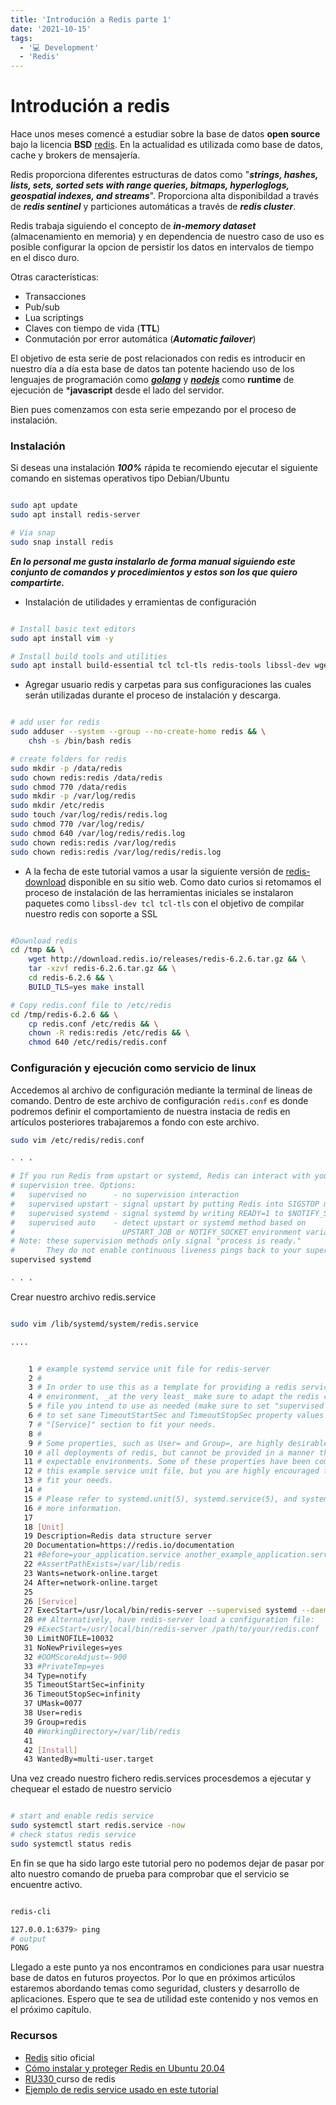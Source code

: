 ```yaml
---
title: 'Introdución a Redis parte 1'
date: '2021-10-15'
tags:
  - '💻 Development'
  - 'Redis'
---
```



# Introdución a redis

Hace unos meses comencé a estudiar sobre la base de datos **open source** bajo la licencia **BSD** [redis](https://redis.io/). En la actualidad es utilizada como base de datos, cache y brokers de mensajería.

Redis proporciona diferentes estructuras de datos como "***strings, hashes, lists, sets, sorted sets with range queries, bitmaps, hyperloglogs, geospatial indexes, and streams***". Proporciona alta disponibildad a través de ***redis sentinel*** y particiones automáticas a través de ***redis cluster***.

Redis trabaja siguiendo el concepto de ***in-memory dataset*** (almacenamiento en memoria) y en dependencia de nuestro caso de uso es posible configurar la opcion de persistir los datos en intervalos de tiempo en el disco duro.

Otras características:

- Transacciones
- Pub/sub
- Lua scriptings
- Claves con tiempo de vida (**TTL**)
- Conmutación por error automática (***Automatic failover***)

El objetivo de esta serie de post relacionados con redis es introducir en nuestro día a día esta base de datos tan potente haciendo uso de los lenguajes de programación como [***golang***](https://github.com/golang/go) y [***nodejs***](https://github.com/nodejs/node) como **runtime** de ejecución de ***javascript** desde el lado del servidor.


Bien pues comenzamos con esta serie empezando por el proceso de instalación.


### Instalación


Si deseas una instalación ***100%*** rápida te recomiendo ejecutar el siguiente comando en sistemas operativos tipo Debian/Ubuntu

```bash

sudo apt update
sudo apt install redis-server

# Via snap
sudo snap install redis
```

***En lo personal me gusta instalarlo de forma manual siguiendo este conjunto de  comandos y procedimientos y estos son los que quiero compartirte.***

- Instalación de utilidades y erramientas de configuración

```bash

# Install basic text editors
sudo apt install vim -y

# Install build tools and utilities
sudo apt install build-essential tcl tcl-tls redis-tools libssl-dev wget curl make cmake -y
```



- Agregar usuario redis y carpetas para sus configuraciones las cuales serán utilizadas durante el proceso de instalación y descarga.

```bash

# add user for redis
sudo adduser --system --group --no-create-home redis && \
    chsh -s /bin/bash redis

# create folders for redis
sudo mkdir -p /data/redis
sudo chown redis:redis /data/redis
sudo chmod 770 /data/redis
sudo mkdir -p /var/log/redis
sudo mkdir /etc/redis
sudo touch /var/log/redis/redis.log
sudo chmod 770 /var/log/redis/
sudo chmod 640 /var/log/redis/redis.log
sudo chown redis:redis /var/log/redis
sudo chown redis:redis /var/log/redis/redis.log

```

- A la fecha de este tutorial vamos a usar la siguiente versión de [redis-download](https://redis.io/download) disponible en su sitio web. Como dato curios si retomamos el proceso de instalación de las herramientas iniciales se instalaron paquetes como `libssl-dev tcl tcl-tls` con el objetivo de compilar nuestro redis con soporte a SSL


```bash

#Download redis
cd /tmp && \
    wget http://download.redis.io/releases/redis-6.2.6.tar.gz && \
    tar -xzvf redis-6.2.6.tar.gz && \
    cd redis-6.2.6 && \
    BUILD_TLS=yes make install

# Copy redis.conf file to /etc/redis
cd /tmp/redis-6.2.6 && \
    cp redis.conf /etc/redis && \
    chown -R redis:redis /etc/redis && \
    chmod 640 /etc/redis/redis.conf
```

### Configuración y ejecución como servicio de linux


Accedemos al archivo de configuración mediante la terminal de lineas de comando. Dentro de este archivo de configuración `redis.conf` es donde podremos definir el comportamiento de nuestra instacia de redis en artículos posteriores trabajaremos a fondo con este archivo.

```bash
sudo vim /etc/redis/redis.conf

. . .

# If you run Redis from upstart or systemd, Redis can interact with your
# supervision tree. Options:
#   supervised no      - no supervision interaction
#   supervised upstart - signal upstart by putting Redis into SIGSTOP mode
#   supervised systemd - signal systemd by writing READY=1 to $NOTIFY_SOCKET
#   supervised auto    - detect upstart or systemd method based on
#                        UPSTART_JOB or NOTIFY_SOCKET environment variables
# Note: these supervision methods only signal "process is ready."
#       They do not enable continuous liveness pings back to your supervisor.
supervised systemd

. . .

```

Crear nuestro archivo redis.service


```bash

sudo vim /lib/systemd/system/redis.service

....


    1 # example systemd service unit file for redis-server
    2 #
    3 # In order to use this as a template for providing a redis service in your
    4 # environment, _at the very least_ make sure to adapt the redis configuration
    5 # file you intend to use as needed (make sure to set "supervised systemd"), and
    6 # to set sane TimeoutStartSec and TimeoutStopSec property values in the unit's
    7 # "[Service]" section to fit your needs.
    8 #
    9 # Some properties, such as User= and Group=, are highly desirable for virtually
   10 # all deployments of redis, but cannot be provided in a manner that fits all
   11 # expectable environments. Some of these properties have been commented out in
   12 # this example service unit file, but you are highly encouraged to set them to
   13 # fit your needs.
   14 #
   15 # Please refer to systemd.unit(5), systemd.service(5), and systemd.exec(5) for
   16 # more information.
   17 
   18 [Unit]
   19 Description=Redis data structure server
   20 Documentation=https://redis.io/documentation
   21 #Before=your_application.service another_example_application.service
   22 #AssertPathExists=/var/lib/redis
   23 Wants=network-online.target
   24 After=network-online.target
   25 
   26 [Service]
   27 ExecStart=/usr/local/bin/redis-server --supervised systemd --daemonize no
   28 ## Alternatively, have redis-server load a configuration file:
   29 #ExecStart=/usr/local/bin/redis-server /path/to/your/redis.conf
   30 LimitNOFILE=10032
   31 NoNewPrivileges=yes
   32 #OOMScoreAdjust=-900
   33 #PrivateTmp=yes
   34 Type=notify
   35 TimeoutStartSec=infinity
   36 TimeoutStopSec=infinity
   37 UMask=0077
   38 User=redis
   39 Group=redis
   40 #WorkingDirectory=/var/lib/redis
   41 
   42 [Install]
   43 WantedBy=multi-user.target


```

Una vez creado nuestro fichero redis.services procesdemos a ejecutar y chequear el estado de nuestro servicio


```bash

# start and enable redis service
sudo systemctl start redis.service -now
# check status redis service
sudo systemctl status redis
```

En fin se que ha sido largo este tutorial pero no podemos dejar de pasar por alto nuestro comando de prueba para comprobar que el servicio se encuentre activo.

```bash

redis-cli

127.0.0.1:6379> ping
# output
PONG
```

Llegado a este punto ya nos encontramos en condiciones para usar nuestra base de datos en futuros proyectos. Por lo que en próximos articúlos estaremos abordando temas como seguridad, clusters y desarrollo de aplicaciones. Espero que te sea de utilidad este contenido y nos vemos en el próximo capítulo.


### Recursos

- [Redis](https://redis.io/) sitio oficial
- [Cómo instalar y proteger Redis en Ubuntu 20.04](https://www.digitalocean.com/community/tutorials/how-to-install-and-secure-redis-on-ubuntu-20-04-es)
- [ RU330 ](https://github.com/kenriortega/ru330) curso de redis
- [Ejemplo de redis service usado en este tutorial](https://fossies.org/linux/redis/utils/systemd-redis_server.service)